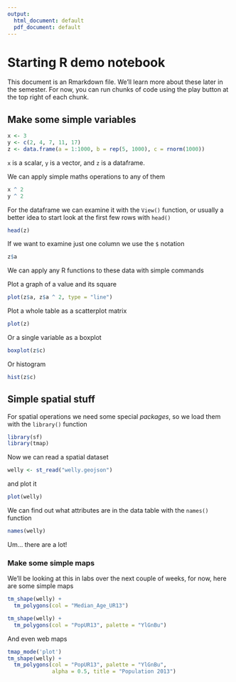 ```yaml
---
output:
  html_document: default
  pdf_document: default
---
```

# Starting R demo notebook

This document is an Rmarkdown file. We'll learn more about these later in the semester. For now, you can run chunks of code using the play button at the top right of each chunk.

## Make some simple variables

```r
x <- 3 
y <- c(2, 4, 7, 11, 17) 
z <- data.frame(a = 1:1000, b = rep(5, 1000), c = rnorm(1000))
```

`x` is a scalar, `y` is a vector, and `z` is a dataframe.

We can apply simple maths operations to any of them

```r
x ^ 2 
y ^ 2
```

For the dataframe we can examine it with the `View()` function, or usually a better idea to start look at the first few rows with `head()`

```r
head(z)
```

If we want to examine just one column we use the `$` notation

```r
z$a
```

We can apply any R functions to these data with simple commands

Plot a graph of a value and its square

```r
plot(z$a, z$a ^ 2, type = "line") 
```

Plot a whole table as a scatterplot matrix

```r
plot(z) 
```

Or a single variable as a boxplot

```r
boxplot(z$c) 
```

Or histogram

```r
hist(z$c)
```

## Simple spatial stuff

For spatial operations we need some special *packages*, so we load them with the `library()` function

```r
library(sf) 
library(tmap)
```

Now we can read a spatial dataset

```r
welly <- st_read("welly.geojson") 
```

and plot it

```r
plot(welly)
```

We can find out what attributes are in the data table with the `names()` function

```r
names(welly)
```

Um... there are a lot!

### Make some simple maps

We'll be looking at this in labs over the next couple of weeks, for now, here are some simple maps

```r
tm_shape(welly) + 
  tm_polygons(col = "Median_Age_UR13")
```

```r
tm_shape(welly) + 
  tm_polygons(col = "PopUR13", palette = "YlGnBu")
```

And even web maps

```r
tmap_mode('plot') 
tm_shape(welly) + 
  tm_polygons(col = "PopUR13", palette = "YlGnBu", 
              alpha = 0.5, title = "Population 2013")
```
